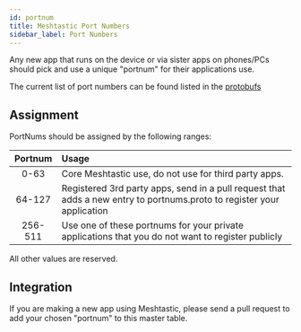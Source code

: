```yaml
---
id: portnum
title: Meshtastic Port Numbers
sidebar_label: Port Numbers
---
```


Any new app that runs on the device or via sister apps on phones/PCs should pick and use a unique "portnum" for their applications use.

The current list of port numbers can be found listed in the [protobufs](https://buf.build/meshtastic/protobufs/docs/main:meshtastic#meshtastic.PortNum)

## Assignment

PortNums should be assigned by the following ranges:

| Portnum | Usage                                                                                                                  |
| :-----: | :--------------------------------------------------------------------------------------------------------------------- |
|  0-63   | Core Meshtastic use, do not use for third party apps.                                                                  |
| 64-127  | Registered 3rd party apps, send in a pull request that adds a new entry to portnums.proto to register your application |
| 256-511 | Use one of these portnums for your private applications that you do not want to register publicly                      |

All other values are reserved.

## Integration

If you are making a new app using Meshtastic, please send a pull request to add your chosen "portnum" to this master table.
